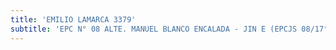 ```yaml
---
title: 'EMILIO LAMARCA 3379'
subtitle: 'EPC N° 08 ALTE. MANUEL BLANCO ENCALADA - JIN E (EPCJS 08/17° JUANA MANSO)'
---
```


#
